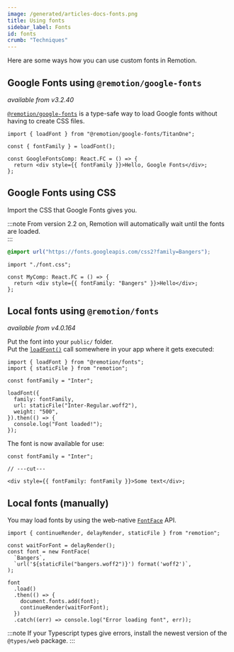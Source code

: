 ```yaml
---
image: /generated/articles-docs-fonts.png
title: Using fonts
sidebar_label: Fonts
id: fonts
crumb: "Techniques"
---
```


Here are some ways how you can use custom fonts in Remotion.

## Google Fonts using `@remotion/google-fonts`

_available from v3.2.40_

[`@remotion/google-fonts`](/docs/google-fonts) is a type-safe way to load Google fonts without having to create CSS files.

```tsx title="MyComp.tsx"
import { loadFont } from "@remotion/google-fonts/TitanOne";

const { fontFamily } = loadFont();

const GoogleFontsComp: React.FC = () => {
  return <div style={{ fontFamily }}>Hello, Google Fonts</div>;
};
```

## Google Fonts using CSS

Import the CSS that Google Fonts gives you.

:::note
From version 2.2 on, Remotion will automatically wait until the fonts are loaded.  
:::

```css title="font.css"
@import url("https://fonts.googleapis.com/css2?family=Bangers");
```

```tsx twoslash title="MyComp.tsx"
import "./font.css";

const MyComp: React.FC = () => {
  return <div style={{ fontFamily: "Bangers" }}>Hello</div>;
};
```

## Local fonts using `@remotion/fonts`

_available from v4.0.164_

Put the font into your `public/` folder.  
Put the [`loadFont()`](/docs/fonts-api/load-font) call somewhere in your app where it gets executed:

```tsx twoslash title="load-fonts.ts"
import { loadFont } from "@remotion/fonts";
import { staticFile } from "remotion";

const fontFamily = "Inter";

loadFont({
  family: fontFamily,
  url: staticFile("Inter-Regular.woff2"),
  weight: "500",
}).then(() => {
  console.log("Font loaded!");
});
```

The font is now available for use:

```tsx twoslash title="MyComp.tsx"
const fontFamily = "Inter";

// ---cut---

<div style={{ fontFamily: fontFamily }}>Some text</div>;
```

## Local fonts (manually)

You may load fonts by using the web-native [`FontFace`](https://developer.mozilla.org/en-US/docs/Web/API/FontFace) API.

```tsx twoslash title="load-fonts.ts"
import { continueRender, delayRender, staticFile } from "remotion";

const waitForFont = delayRender();
const font = new FontFace(
  `Bangers`,
  `url('${staticFile("bangers.woff2")}') format('woff2')`,
);

font
  .load()
  .then(() => {
    document.fonts.add(font);
    continueRender(waitForFont);
  })
  .catch((err) => console.log("Error loading font", err));
```

:::note
If your Typescript types give errors, install the newest version of the `@types/web` package.
:::
